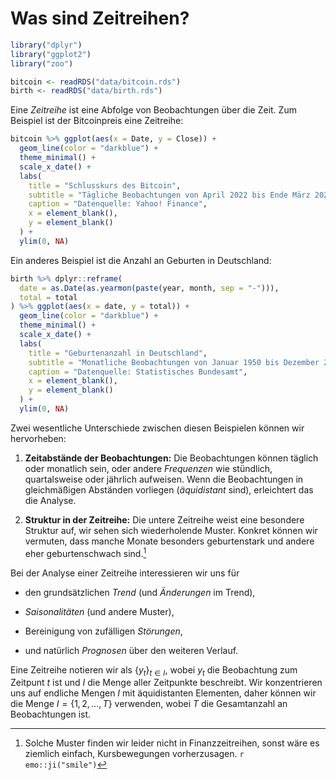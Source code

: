 # Was sind Zeitreihen?

```r
library("dplyr")
library("ggplot2")
library("zoo")
```

```r
bitcoin <- readRDS("data/bitcoin.rds")
birth <- readRDS("data/birth.rds")
```

Eine *Zeitreihe* ist eine Abfolge von Beobachtungen über die Zeit. Zum Beispiel ist der Bitcoinpreis eine Zeitreihe:

```r
bitcoin %>% ggplot(aes(x = Date, y = Close)) +
  geom_line(color = "darkblue") +
  theme_minimal() +
  scale_x_date() +
  labs(
    title = "Schlusskurs des Bitcoin",
    subtitle = "Tägliche Beobachtungen von April 2022 bis Ende März 2023",
    caption = "Datenquelle: Yahoo! Finance",
    x = element_blank(),
    y = element_blank()
  ) +
  ylim(0, NA)
```

Ein anderes Beispiel ist die Anzahl an Geburten in Deutschland:

```r
birth %>% dplyr::reframe(
  date = as.Date(as.yearmon(paste(year, month, sep = "-"))),
  total = total
) %>% ggplot(aes(x = date, y = total)) +
  geom_line(color = "darkblue") +
  theme_minimal() +
  scale_x_date() +
  labs(
    title = "Geburtenanzahl in Deutschland",
    subtitle = "Monatliche Beobachtungen von Januar 1950 bis Dezember 2021",
    caption = "Datenquelle: Statistisches Bundesamt",
    x = element_blank(),
    y = element_blank()
  ) +
  ylim(0, NA)
```

Zwei wesentliche Unterschiede zwischen diesen Beispielen können wir hervorheben:

1. **Zeitabstände der Beobachtungen:** Die Beobachtungen können täglich oder monatlich sein, oder andere *Frequenzen* wie stündlich, quartalsweise oder jährlich aufweisen. Wenn die Beobachtungen in gleichmäßigen Abständen vorliegen (*äquidistant* sind), erleichtert das die Analyse.

2. **Struktur in der Zeitreihe:** Die untere Zeitreihe weist eine besondere Struktur auf, wir sehen sich wiederholende Muster. Konkret können wir vermuten, dass manche Monate besonders geburtenstark und andere eher geburtenschwach sind.^[Solche Muster finden wir leider nicht in Finanzzeitreihen, sonst wäre es ziemlich einfach, Kursbewegungen vorherzusagen. `r emo::ji("smile")`]

Bei der Analyse einer Zeitreihe interessieren wir uns für

- den grundsätzlichen *Trend* (und *Änderungen* im Trend),

- *Saisonalitäten* (und andere Muster),

- Bereinigung von zufälligen *Störungen*,

- und natürlich *Prognosen* über den weiteren Verlauf.

::: {.rmdnote} 
Eine Zeitreihe notieren wir als $\{y_t\}_{t\in I}$, wobei $y_t$ die Beobachtung zum Zeitpunt $t$ ist und $I$ die Menge aller Zeitpunkte beschreibt. Wir konzentrieren uns auf endliche Mengen $I$ mit äquidistanten Elementen, daher können wir die Menge $I = \{1,2,\dots,T\}$ verwenden, wobei $T$ die Gesamtanzahl an Beobachtungen ist. 
:::
